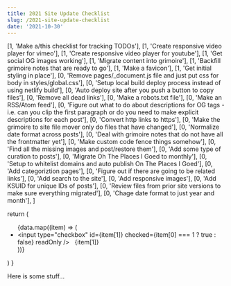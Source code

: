```yaml
---
title: 2021 Site Update Checklist
slug: /2021-site-update-checklist
date: '2021-10-30'
---
```


  [1, 'Make a/this checklist for tracking TODOs'],
  [1, 'Create responsive video player for vimeo'],
  [1, 'Create responsive video player for youtube'],
  [1, 'Get social OG images working'],
  [1, 'Migrate content into grimoire'],
  [1, 'Backfill grimoire notes that are ready to go'],
  [1, 'Make a favicon'],
  [1, 'Get initial styling in place'],
  [0, 'Remove pages/_document.js file and just put css for body in styles/global.css'],
  [0, 'Setup local build deploy process instead of using netlify build'],
  [0, 'Auto deploy site after you push a button to copy files'],
  [0, 'Remove all dead links'],
  [0, 'Make a robots.txt file'],
  [0, 'Make an RSS/Atom feed'],
  [0, 'Figure out what to do about descriptions for OG tags - i.e. can you clip the first paragraph or do you need to make explicit descriptions for each post'],
  [0, 'Convert http links to https'],
  [0, 'Make the grimoire to site file mover only do files that have changed'],
  [0, 'Normalize date format across posts'],
  [0, 'Deal with grimoire notes that do not have all the frontmatter yet'],
  [0, 'Make custom code fence things somehow'],
  [0, 'Find all the missing images and post/restore them'],
  [0, 'Add some type of curation to posts'], 
  [0, 'Migrate Oh The Places I Goed to monthly'],
  [0, 'Setup to whitelist domains and auto publish On The Places I Goed'], 
  [0, 'Add categoriztion pages'],
  [0, 'Figure out if there are going to be related links'], 
  [0, 'Add search to the site'],
  [0, 'Add responsive images'],
  [0, 'Add KSUID for unique IDs of posts'],
  [0, 'Review files from prior site versions to make sure everything migrated'],
  [0, 'Chage date format to just year and month'],
]

  return (
    <ul>
      {data.map((item) => (
        <li key={item}>
          <input
            type="checkbox"
            id={item[1]}
            checked={item[0] === 1 ? true : false}
            readOnly
          />
          <label htmlFor={item[1]}>&nbsp;&nbsp;{item[1]}</label>
        </li>
      ))}
    </ul>
  )
}

Here is some stuff...

<LocalChecklist data={listData} />

